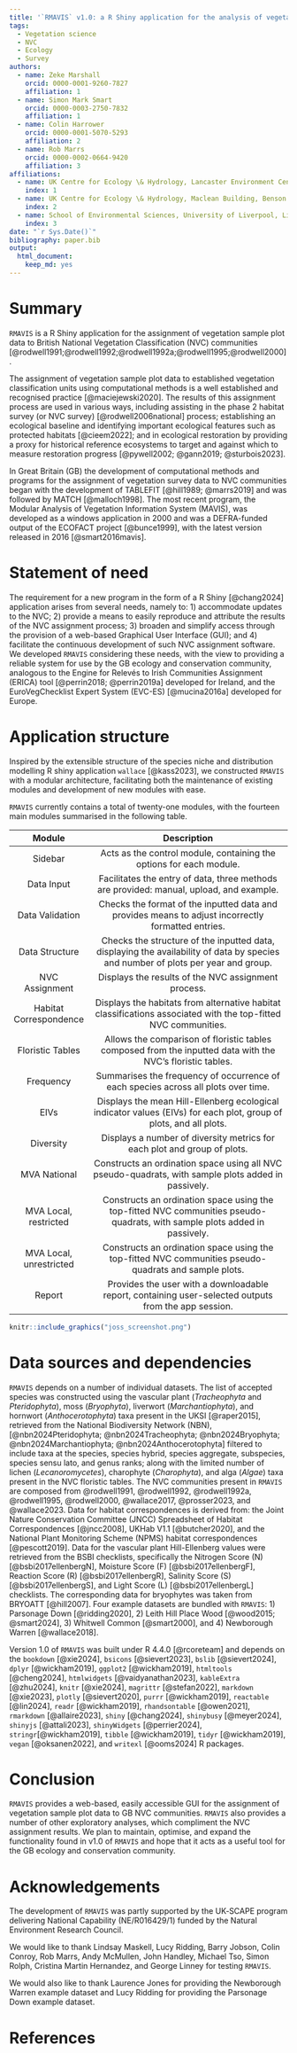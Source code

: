 ```yaml
---
title: '`RMAVIS` v1.0: a R Shiny application for the analysis of vegetation survey data and assignment to GB NVC communities.'
tags:
  - Vegetation science
  - NVC
  - Ecology
  - Survey
authors:
  - name: Zeke Marshall
    orcid: 0000-0001-9260-7827
    affiliation: 1
  - name: Simon Mark Smart
    orcid: 0000-0003-2750-7832
    affiliation: 1
  - name: Colin Harrower
    orcid: 0000-0001-5070-5293
    affiliation: 2
  - name: Rob Marrs
    orcid: 0000-0002-0664-9420
    affiliation: 3
affiliations:
  - name: UK Centre for Ecology \& Hydrology, Lancaster Environment Centre, Library Avenue, Bailrigg, Lancaster, LA1 4AP, United Kingdom
    index: 1
  - name: UK Centre for Ecology \& Hydrology, Maclean Building, Benson Lane, Crowmarsh Gifford, Wallingford, Oxfordshire, OX10 8BB, United Kingdom
    index: 2
  - name: School of Environmental Sciences, University of Liverpool, Liverpool, L69 3GP, UK
    index: 3
date: "`r Sys.Date()`"
bibliography: paper.bib
output:
  html_document:
    keep_md: yes
---
```

  
# Summary

`RMAVIS` is a R Shiny application for the assignment of vegetation sample
plot data to British National Vegetation Classification (NVC) 
communities [@rodwell1991;@rodwell1992;@rodwell1992a;@rodwell1995;@rodwell2000].

The assignment of vegetation sample plot data to established vegetation 
classification units using computational methods is a well established and 
recognised practice [@maciejewski2020]. 
The results of this assignment process are used in various ways, 
including assisting in the phase 2 habitat survey
(or NVC survey) [@rodwell2006national] process; 
establishing an ecological baseline and identifying important ecological 
features such as protected habitats [@cieem2022]; 
and in ecological restoration by providing a proxy for historical reference 
ecosystems to target and against which to measure restoration progress 
[@pywell2002; @gann2019; @sturbois2023].

In Great Britain (GB) the development of computational methods and programs 
for the assignment of vegetation survey data to NVC communities began with the 
development of TABLEFIT [@hill1989; @marrs2019] and was followed by MATCH 
[@malloch1998].
The most recent program, the Modular Analysis of Vegetation Information System 
(MAVIS), was developed as a windows application in 2000 and was a DEFRA-funded
output of the ECOFACT project [@bunce1999], with the latest version released in 
2016 [@smart2016mavis].


# Statement of need

The requirement for a new program in the form of a R Shiny [@chang2024] 
application arises from several needs, namely to: 
1) accommodate updates to the NVC;
2) provide a means to easily reproduce and attribute the results of the NVC
assignment process;
3) broaden and simplify access through the provision of a web-based Graphical 
User Interface (GUI);
and
4) facilitate the continuous development of such NVC assignment software.
We developed `RMAVIS` considering these needs, with the view to providing
a reliable system for use by the GB ecology and conservation community, 
analogous to the Engine for Relevés to Irish Communities Assignment (ERICA)
tool [@perrin2018; @perrin2019a] developed for Ireland, and the EuroVegChecklist
Expert System (EVC-ES) [@mucina2016a] developed for Europe.

# Application structure

Inspired by the extensible structure of the species niche and distribution 
modelling R shiny application `wallace` [@kass2023], we constructed `RMAVIS` 
with a modular architecture, facilitating both the maintenance of existing 
modules and development of new modules with ease.

`RMAVIS` currently contains a total of twenty-one modules, with the fourteen main 
modules summarised in the following table.

|        **Module**       |                                                          **Description**                                                          |
|:-----------------------:|:---------------------------------------------------------------------------------------------------------------------------------:|
|         Sidebar         |                                Acts as the control module, containing the options for each module.                                |
|        Data Input       |                      Facilitates the entry of data, three methods are provided: manual, upload, and example.                      |
|     Data Validation     |                 Checks the format of the inputted data and provides means to adjust incorrectly formatted entries.                |
|      Data Structure     | Checks the structure of the inputted data, displaying the availability of data by species and number of plots per year and group. |
|      NVC Assignment     |                                        Displays the results of the NVC assignment process.                                        |
|  Habitat Correspondence |           Displays the habitats from alternative habitat classifications associated with the top-fitted NVC communities.          |
|     Floristic Tables    |             Allows the comparison of floristic tables composed from the inputted data with the NVC's floristic tables.            |
|        Frequency        |                         Summarises the frequency of occurrence of each species across all plots over time.                        |
|           EIVs          |         Displays the mean Hill-Ellenberg ecological indicator values (EIVs) for each plot, group of plots, and all plots.         |
|        Diversity        |                              Displays a number of diversity metrics for each plot and group of plots.                             |
|       MVA National      |                Constructs an ordination space using all NVC pseudo-quadrats, with sample plots added in passively.                |
|  MVA Local, restricted  |     Constructs an ordination space using the top-fitted NVC communities pseudo-quadrats, with sample plots added in passively.    |
| MVA Local, unrestricted |               Constructs an ordination space using the top-fitted NVC communities pseudo-quadrats and sample plots.               |
|          Report         |                Provides the user with a downloadable report, containing user-selected outputs from the app session.               |



```r
knitr::include_graphics("joss_screenshot.png") 
``` 

# Data sources and dependencies

`RMAVIS` depends on a number of individual datasets.
The list of accepted species was constructed using 
the vascular plant (*Tracheophyta* and *Pteridophyta*), moss (*Bryophyta*), 
liverwort (*Marchantiophyta*), and hornwort (*Anthocerotophyta*) taxa present in 
the UKSI [@raper2015], retrieved from the National Biodiversity Network (NBN), 
[@nbn2024Pteridophyta; @nbn2024Tracheophyta; @nbn2024Bryophyta; 
@nbn2024Marchantiophyta; @nbn2024Anthocerotophyta] filtered to 
include taxa at the species, species hybrid, species aggregate, subspecies, 
species sensu lato, and genus ranks; 
along with  the limited number of lichen (*Lecanoromycetes*), 
charophyte (*Charophyta*), and alga (*Algae*) taxa present in the NVC floristic 
tables.
The NVC communities present in `RMAVIS` are composed from @rodwell1991, 
@rodwell1992, @rodwell1992a, @rodwell1995, @rodwell2000, 
@wallace2017, @prosser2023, and @wallace2023.
Data for habitat correspondences is derived from: 
the Joint Nature Conservation Committee (JNCC) Spreadsheet of Habitat 
Correspondences [@jncc2008],
UKHab V1.1 [@butcher2020], and
the National Plant Monitoring Scheme (NPMS) habitat correspondences
[@pescott2019].
Data for the vascular plant Hill-Ellenberg values were retrieved from the
BSBI checklists, specifically the Nitrogen Score (N)
[@bsbi2017ellenbergN], Moisture Score (F) [@bsbi2017ellenbergF],
Reaction Score (R) [@bsbi2017ellenbergR], Salinity Score (S)
[@bsbi2017ellenbergS], and Light Score (L) [@bsbi2017ellenbergL] checklists. 
The corresponding data for bryophytes was taken from BRYOATT [@hill2007].
Four example datasets are bundled with `RMAVIS`: 
1) Parsonage Down [@ridding2020],
2) Leith Hill Place Wood [@wood2015; @smart2024],
3) Whitwell Common [@smart2000],
and
4) Newborough Warren [@wallace2018].

Version 1.0 of `RMAVIS` was built under R 4.4.0 [@rcoreteam] and depends on the 
`bookdown` [@xie2024],
`bsicons` [@sievert2023],
`bslib` [@sievert2024],
`dplyr` [@wickham2019],
`ggplot2` [@wickham2019],
`htmltools` [@cheng2024],
`htmlwidgets` [@vaidyanathan2023],
`kableExtra` [@zhu2024],
`knitr` [@xie2024],
`magrittr` [@stefan2022],
`markdown` [@xie2023],
`plotly` [@sievert2020],
`purrr` [@wickham2019],
`reactable` [@lin2024],
`readr` [@wickham2019],
`rhandsontable` [@owen2021],
`rmarkdown` [@allaire2023],
`shiny` [@chang2024],
`shinybusy` [@meyer2024],
`shinyjs` [@attali2023],
`shinyWidgets` [@perrier2024],
`stringr`[@wickham2019],
`tibble` [@wickham2019],
`tidyr` [@wickham2019],
`vegan` [@oksanen2022], and
`writexl` [@ooms2024] R packages. 

# Conclusion

`RMAVIS` provides a web-based, easily accessible GUI for the assignment of
vegetation sample plot data to GB NVC communities. 
`RMAVIS` also provides a number of other exploratory analyses, 
which compliment the NVC assignment results.
We plan to maintain, optimise, and expand the functionality found in v1.0 of 
`RMAVIS` and hope that it acts as a useful tool for the GB ecology and 
conservation community.

# Acknowledgements

The development of `RMAVIS` was partly supported by the UK‐SCAPE program 
delivering National Capability (NE/R016429/1) funded by the Natural Environment 
Research Council.

We would like to thank
Lindsay Maskell,
Lucy Ridding,
Barry Jobson,
Colin Conroy,
Rob Marrs,
Andy McMullen,
John Handley,
Michael Tso,
Simon Rolph,
Cristina Martin Hernandez,
and
George Linney
for testing `RMAVIS`.

We would also like to thank Laurence Jones for providing the Newborough
Warren example dataset and Lucy Ridding for providing the Parsonage Down
example dataset.

# References